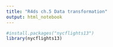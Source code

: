 ```yaml
---
title: "R4ds ch.5 Data transformation"
output: html_notebook
---
```


```r
#install.packages("nycflights13")
library(nycflights13)
```

